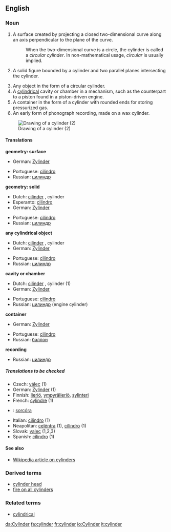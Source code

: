 ==English==

===Noun===
{{en-noun-reg}}

#{{geometry}} A surface created by projecting a closed two-dimensional curve along an axis perpendicular to the plane of the curve.
#:When the two-dimensional curve is a circle, the cylinder is called a ''circular cylinder''.  In non-mathematical usage, ''circular'' is usually implied.
#{{geometry}} A solid figure bounded by a cylinder and two parallel planes intersecting the cylinder.
#Any object in the form of a circular cylinder.
#A [[cylindrical]] cavity or chamber in a mechanism, such as the counterpart to a piston found in a piston-driven engine.
#A container in the form of a cylinder with rounded ends for storing pressurized gas.
#An early form of phonograph recording, made on a wax cylinder.
[[Image:Cylinder.png|Drawing of a cylinder (2)]]

====Translations====
'''geometry: surface'''
{{top}}
<!--Put translations for languages from A to I here-->
*German: [[Zylinder]] {{m}}
{{mid}}
<!--Put translations for languages from J to Z here-->
*Portuguese: [[cilindro]] {{m}}
*Russian: [[цилиндр]] {{m}}
{{bottom}}

'''geometry: solid'''
{{top}}
<!--Put translations for languages from A to I here-->
*Dutch: [[cilinder]] {{m}}, cylinder {{m}}
*Esperanto: [[cilindro]]
*German: [[Zylinder]] {{m}}
{{mid}}
<!--Put translations for languages from J to Z here-->
*Portuguese: [[cilindro]] {{m}}
*Russian: [[цилиндр]] {{m}}
{{bottom}}

'''any cylindrical object'''
{{top}}
<!--Put translations for languages from A to I here-->
*Dutch: [[cilinder]] {{m}}, cylinder {{m}}
*German: [[Zylinder]] {{m}}
{{mid}}
<!--Put translations for languages from J to Z here-->
*Portuguese: [[cilindro]] {{m}}
*Russian: [[цилиндр]] {{m}}
{{bottom}}

'''cavity or chamber'''
{{top}}
<!--Put translations for languages from A to I here-->
*Dutch: [[cilinder]] {{m}}, cylinder {{m}} (1)
*German: [[Zylinder]] {{m}}
{{mid}}
<!--Put translations for languages from J to Z here-->
*Portuguese: [[cilindro]] {{m}}
*Russian: [[цилиндр]] {{m}} (engine cylinder)
{{bottom}}

'''container'''
{{top}}
<!--Put translations for languages from A to I here-->
*German: [[Zylinder]] {{m}}
{{mid}}
<!--Put translations for languages from J to Z here-->
*Portuguese: [[cilindro]] {{m}}
*Russian: [[баллон]] {{m}}
{{bottom}}

'''recording'''
{{top}}
<!--Put translations for languages from A to I here-->
{{mid}}
<!--Put translations for languages from J to Z here-->
*Russian: [[цилиндр]] {{m}}
{{bottom}}

=====Translations to be checked=====
<!--Remove this section once all of the translations below have been moved into the tables above.-->
{{checktrans}}

*Czech: [[válec]] {{m}} (1)
*German: [[Zylinder]] {{m}} (1)
*Finnish: [[lieriö]], [[ympyrälieriö]], [[sylinteri]]
*French: [[cylindre]] {{m}} (1)
*{{ga}}: [[sorcóra]]
*Italian: [[cilindro]] {{m}} (1)
*Neapolitan: [[celéntra]] (1), [[cìlìndro]] (1)
*Slovak: [[valec]] {{m}} (1,2,3)
*Spanish: [[cilindro]] (1)

====See also====
*[[w:cylinder|Wikipedia article on cylinders]]

===Derived terms===
*[[cylinder head]]
*[[fire on all cylinders]]

===Related terms===
*[[cylindrical]]
[[da:Cylinder]]
[[fa:cylinder]]
[[fr:cylinder]]
[[io:Cylinder]]
[[it:cylinder]]